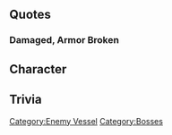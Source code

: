 {{Enemy/Header}}

==Quotes==
{{Abyssquote

|Clip1 = {{Audio|file= New Light Cruiser Princess Intro.ogg}}

|開幕前 =オマエラノタクラミ……アタシガゼェンブダッセンサセテヤルヨ！……サ…ハジメヨウカ……？ キナサイナ……ッ！

|EN1 = Your plans... I'll lay them all to waste! ... now then, shall we get started...? Bring it on...!

|Note1 = 

|Clip0 = {{Audio|file= New Light Cruiser Princess Attack.ogg}}

|砲撃 = ダッセン…シテミル？

|EN0 = How will your plans fare... against this?

|Clip2 = {{Audio|file= New Light Cruiser Princess Damaged.ogg}}

|被弾 = チッ…。アブネェナァ…。

|EN2 = Tch! That was close…

|Clip3 = {{Audio|file= New Light Cruiser Princess Sunk.ogg}}

|昼戦終了時 = フザケヤガッテェ！ サキッポ フットバシタクライデ…イイキニナルナヨォ…！コレカラダッ。マタ　クル…ッ！

|EN3 = Don't screw with me! You've only blown my bow off... don't let it go to your head! I'm just getting started. I'll... be back!

|Note3 = ''Honolulu'' lost her bow at at the Battle of Kolombangara but survived and was repaired.

}}

 



===Damaged, Armor Broken===

{{Enemy/Quotes|Clip1 = {{Audio|file= New Light Cruiser Princess Broken Form Intro.ogg}}

|開幕前 = サスガニヤルナァ……デモネ…？ コレカラガソロモンノジゴクダヨ！ミセテヤル……！ キナサイナ……ッ！

|EN1 = I expected you'd make it this far... But... all that's in store for you is the hell that is the Solomons! I'll show you... Bring it on...!

|Clip0 = {{Audio|file= New Light Cruiser Princess Broken Form Attack.ogg}}<br>{{Audio|file= New Light Cruiser Princess Broken Form Armor Broken Attack.ogg}}

|砲撃 = ドウダッテイイケドサァ…ウザインダヨッ！

<br/>コレイジョウハ…ヤラセナイヨォッ！(Armor Broken)

|EN0 = Whatever you try... it's nothing more than an annoyance!

<br/>I won’t let you... get away with this! (Armor Broken)

|Clip2 = {{Audio|file= New Light Cruiser Princess Broken Form Damaged.ogg}}<br>{{Audio|file= New Light Cruiser Princess Broken Form Armor Broken Damaged.ogg}}

|被弾 = ハハッ！ サスガニヤルネェッ！

<br/>ナンドモナンドモ…（ホ）ントニィ…アキラメロッテェッ！

(Armor Broken)

|EN2 = Hehe! Well done!

<br/>Trying over and over.. Seriously... Give it up already!!!  (Armor Broken)

|Clip3 = {{Audio|file= New Light Cruiser Princess Broken Form Sunk.ogg}}

|昼戦終了時 = マサカ…マサカ…コノワタシガ…シズムナンテ…。マサカ…コノウミニ……。ウソダ…。コレガ…ハイボク？ コレガ…シズムトイウコト…。イヤダ……ヤダナァ……。

エ…？アナタ……ソノテ…ツカンでも、良いの？ やったぜ！ テイトク…一緒に！

(Final Sunk Lines)

|EN3 = No way... No... How could I of all people be sinking...? Here... in this ocean...? It can't be... Is this what it's like to lose? What it's like... to sink? No... I don't like this...

Eh...? Hey... Can I take... your hand? Yay! Admiral... take me with you! (Final Sunk lines)

|Note3=''Honolulu'' survived the war.

}}

==Character==

==Trivia==
{{Enemy/Footer}}
[[Category:Enemy Vessel]]
[[Category:Bosses]]
